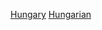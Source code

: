{{Portal|體育運動}}
{{Year by category
| m = 2
| c = 0
| d = 1
| y = 5
| cat     = 匈牙利體育
| sortkey = 體育
| parent  = 各年份匈牙利體育‎
| subcat  = 2015年匈牙利
}}

[[Category:2015年各國體育|Hungary]]
[[Category:2015年歐洲體育|Hungarian]]